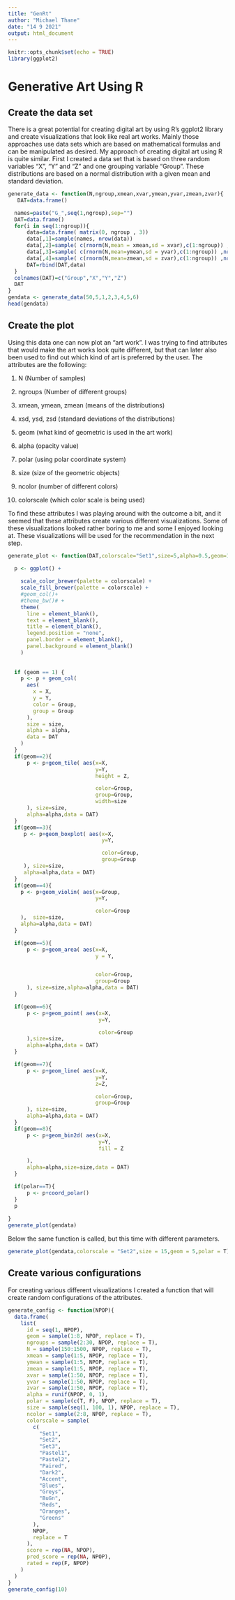```yaml
---
title: "GenRt"
author: "Michael Thane"
date: "14 9 2021"
output: html_document
---
```


```r
knitr::opts_chunk$set(echo = TRUE)
library(ggplot2)

```

# Generative Art Using R
## Create the data set
There is a great potential for creating digital art by using R’s ggplot2 library and create visualizations that look like real art works. Mainly those approaches use data sets which are based on mathematical formulas and can be manipulated as desired. 
My approach of creating digital art using R is quite similar. First I created a data set that is based on three random variables “X”, “Y” and “Z” and one grouping variable “Group”. These distributions are based on a normal distribution with a given mean and standard deviation.


```r

generate_data <- function(N,ngroup,xmean,xvar,ymean,yvar,zmean,zvar){
   DAT=data.frame()

  names=paste("G_",seq(1,ngroup),sep="")
  DAT=data.frame()
  for(i in seq(1:ngroup)){
      data=data.frame( matrix(0, ngroup , 3))
      data[,1]=sample(names, nrow(data))
      data[,2]=sample( c(rnorm(N,mean = xmean,sd = xvar),c(1:ngroup)) ,nrow(data))
      data[,3]=sample( c(rnorm(N,mean=ymean,sd = yvar),c(1:ngroup)) ,nrow(data))
      data[,4]=sample( c(rnorm(N,mean=zmean,sd = zvar),c(1:ngroup)) ,nrow(data))
      DAT=rbind(DAT,data)
  }
  colnames(DAT)=c("Group","X","Y","Z")
  DAT
}
gendata <- generate_data(50,5,1,2,3,4,5,6)
head(gendata)
```

## Create the plot
Using this data one can now plot an “art work”. I was trying to find attributes that would make the art works look quite different, but that can later also been used to find out which kind of art is preferred by the user. The attributes are the following:

1. N (Number of samples)
2. ngroups (Number of different groups)
3. xmean, ymean, zmean (means of the distributions)
4. xsd, ysd, zsd (standard deviations of the distributions)


5. geom (what kind of geometric is used in the art work)
6. alpha (opacity value)
7. polar (using polar coordinate system)
8. size (size of the geometric objects)
9. ncolor (number of different colors)
11. colorscale (which color scale is being used)

To find these attributes I was playing around with the outcome a bit, and it seemed that these attributes create various different visualizations. Some of these visualizations looked rather boring to me and some I enjoyed looking at. These visualizations will be used for the recommendation in the next step.



```r

generate_plot <- function(DAT,colorscale="Set1",size=5,alpha=0.5,geom=1,polar=F){

  p <- ggplot() +
    
    scale_color_brewer(palette = colorscale) +
    scale_fill_brewer(palette = colorscale) +
    #geom_col()+
    #theme_bw()# +
    theme(
      line = element_blank(),
      text = element_blank(),
      title = element_blank(),
      legend.position = "none",
      panel.border = element_blank(),
      panel.background = element_blank()
    )
  
  
  if (geom == 1) {
    p <- p + geom_col(
      aes(
        x = X,
        y = Y,
        color = Group,
        group = Group
      ),
      size = size,
      alpha = alpha,
      data = DAT
    )
  }
  if(geom==2){
      p <- p+geom_tile( aes(x=X,
                            y=Y,
                            height = Z,

                            color=Group,
                            group=Group,
                            width=size
      ), size=size,
      alpha=alpha,data = DAT)
  }
  if(geom==3){
     p <- p+geom_boxplot( aes(x=X,
                              y=Y,

                              color=Group,
                              group=Group
     ), size=size,
     alpha=alpha,data = DAT)
  }
  if(geom==4){
    p <- p+geom_violin( aes(x=Group,
                            y=Y,

                            color=Group
    ),  size=size,
    alpha=alpha,data = DAT)
  }

  if(geom==5){
      p <- p+geom_area( aes(x=X,
                            y = Y,


                            color=Group,
                            group=Group
      ), size=size,alpha=alpha,data = DAT)
  }

  if(geom==6){
      p <- p+geom_point( aes(x=X,
                             y=Y,

                             color=Group
      ),size=size,
      alpha=alpha,data = DAT)
  }

  if(geom==7){
      p <- p+geom_line( aes(x=X,
                            y=Y,
                            z=Z,

                            color=Group,
                            group=Group
      ), size=size,
      alpha=alpha,data = DAT)
  }
  if(geom==8){
      p <- p+geom_bin2d( aes(x=X,
                             y=Y,
                             fill = Z

      ),
      alpha=alpha,size=size,data = DAT)
  }

  if(polar==T){
      p <- p+coord_polar()
  }
  p
    
}
generate_plot(gendata)
```

Below the same function is called, but this time with different parameters.

```r

generate_plot(gendata,colorscale = "Set2",size = 15,geom = 5,polar = T)

```


## Create various configurations
For creating various different visualizations I created a function that will create random configurations of the attributes.

```r

generate_config <- function(NPOP){
  data.frame(
    list(
      id = seq(1, NPOP),
      geom = sample(1:8, NPOP, replace = T),
      ngroups = sample(2:30, NPOP, replace = T),
      N = sample(150:1500, NPOP, replace = T),
      xmean = sample(1:5, NPOP, replace = T),
      ymean = sample(1:5, NPOP, replace = T),
      zmean = sample(1:5, NPOP, replace = T),
      xvar = sample(1:50, NPOP, replace = T),
      yvar = sample(1:50, NPOP, replace = T),
      zvar = sample(1:50, NPOP, replace = T),
      alpha = runif(NPOP, 0, 1),
      polar = sample(c(T, F), NPOP, replace = T),
      size = sample(seq(1, 100, 1), NPOP, replace = T),
      ncolor = sample(2:8, NPOP, replace = T),
      colorscale = sample(
        c(
          "Set1",
          "Set2",
          "Set3",
          "Pastel1",
          "Pastel2",
          "Paired",
          "Dark2",
          "Accent",
          "Blues",
          "Greys",
          "BuGn",
          "Reds",
          "Oranges",
          "Greens"
        ),
        NPOP,
        replace = T
      ),
      score = rep(NA, NPOP),
      pred_score = rep(NA, NPOP),
      rated = rep(F, NPOP)
    )
  )
}
generate_config(10)
```

